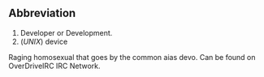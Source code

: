 ==Abbreviation==

#Developer or Development.
#(''UNIX'') device

Raging homosexual that goes by the common aias devo. Can be found on OverDriveIRC IRC Network.
